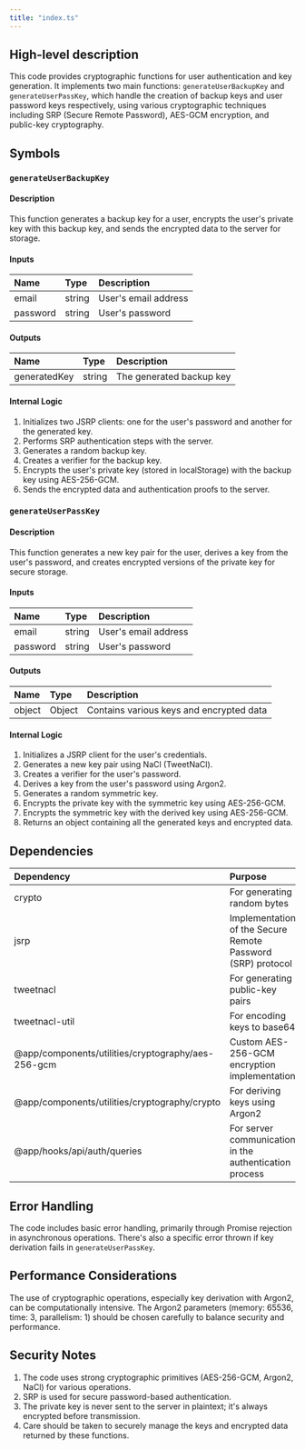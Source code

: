 ```yaml
---
title: "index.ts"
---
```


## High-level description
This code provides cryptographic functions for user authentication and key generation. It implements two main functions: `generateUserBackupKey` and `generateUserPassKey`, which handle the creation of backup keys and user password keys respectively, using various cryptographic techniques including SRP (Secure Remote Password), AES-GCM encryption, and public-key cryptography.

## Symbols

### `generateUserBackupKey`
#### Description
This function generates a backup key for a user, encrypts the user's private key with this backup key, and sends the encrypted data to the server for storage.

#### Inputs
| Name | Type | Description |
|:-----|:-----|:------------|
| email | string | User's email address |
| password | string | User's password |

#### Outputs
| Name | Type | Description |
|:-----|:-----|:------------|
| generatedKey | string | The generated backup key |

#### Internal Logic
1. Initializes two JSRP clients: one for the user's password and another for the generated key.
2. Performs SRP authentication steps with the server.
3. Generates a random backup key.
4. Creates a verifier for the backup key.
5. Encrypts the user's private key (stored in localStorage) with the backup key using AES-256-GCM.
6. Sends the encrypted data and authentication proofs to the server.

### `generateUserPassKey`
#### Description
This function generates a new key pair for the user, derives a key from the user's password, and creates encrypted versions of the private key for secure storage.

#### Inputs
| Name | Type | Description |
|:-----|:-----|:------------|
| email | string | User's email address |
| password | string | User's password |

#### Outputs
| Name | Type | Description |
|:-----|:-----|:------------|
| object | Object | Contains various keys and encrypted data |

#### Internal Logic
1. Initializes a JSRP client for the user's credentials.
2. Generates a new key pair using NaCl (TweetNaCl).
3. Creates a verifier for the user's password.
4. Derives a key from the user's password using Argon2.
5. Generates a random symmetric key.
6. Encrypts the private key with the symmetric key using AES-256-GCM.
7. Encrypts the symmetric key with the derived key using AES-256-GCM.
8. Returns an object containing all the generated keys and encrypted data.

## Dependencies
| Dependency | Purpose |
|:-----------|:--------|
| crypto | For generating random bytes |
| jsrp | Implementation of the Secure Remote Password (SRP) protocol |
| tweetnacl | For generating public-key pairs |
| tweetnacl-util | For encoding keys to base64 |
| @app/components/utilities/cryptography/aes-256-gcm | Custom AES-256-GCM encryption implementation |
| @app/components/utilities/cryptography/crypto | For deriving keys using Argon2 |
| @app/hooks/api/auth/queries | For server communication in the authentication process |

## Error Handling
The code includes basic error handling, primarily through Promise rejection in asynchronous operations. There's also a specific error thrown if key derivation fails in `generateUserPassKey`.

## Performance Considerations
The use of cryptographic operations, especially key derivation with Argon2, can be computationally intensive. The Argon2 parameters (memory: 65536, time: 3, parallelism: 1) should be chosen carefully to balance security and performance.

## Security Notes
1. The code uses strong cryptographic primitives (AES-256-GCM, Argon2, NaCl) for various operations.
2. SRP is used for secure password-based authentication.
3. The private key is never sent to the server in plaintext; it's always encrypted before transmission.
4. Care should be taken to securely manage the keys and encrypted data returned by these functions.